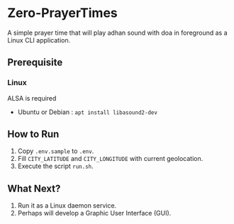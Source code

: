 Zero-PrayerTimes
===============
A simple prayer time that will play adhan sound with doa in foreground as a Linux CLI application.

## Prerequisite
### Linux
ALSA is required
+ Ubuntu or Debian : `apt install libasound2-dev`

## How to Run
1. Copy `.env.sample` to `.env`.
2. Fill `CITY_LATITUDE` and `CITY_LONGITUDE` with current geolocation.
3. Execute the script `run.sh`.


## What Next?
1. Run it as a Linux daemon service.
2. Perhaps will develop a Graphic User Interface (GUI).